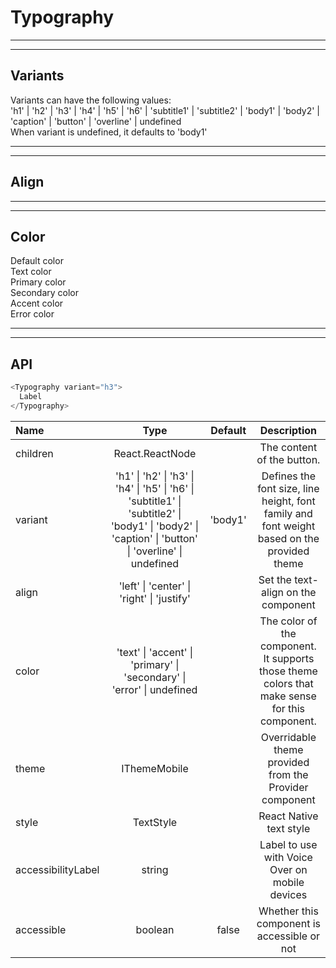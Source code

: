 
# Typography

***
***
## Variants

<Preview>
  <Provider theme={themes.natura.light}>
    <div style={{ padding: '20px'}}>
      <div style={{ margin: '0 0 10px' }}>
        <Typography variant="h5">Variants can have the following values: </Typography>
      </div>
      <div style={{ margin: '0 0 10px' }}>
        <Typography>'h1' | 'h2' | 'h3' | 'h4' | 'h5' | 'h6' | 'subtitle1' | 'subtitle2' | 'body1' | 'body2' | 'caption' | 'button' | 'overline' | undefined</Typography>
      </div>
      <div style={{ margin: '0 0 10px' }}>
        <Typography>When variant is undefined, it defaults to 'body1'</Typography>
      </div>
    </div>
  </Provider>
</Preview>

***
***
## Align

<Preview>
  <Provider theme={themes.natura.light}>
    <div style={{ padding: '20px'}}>
      <Align/>
    </div>
  </Provider>
</Preview>

***
***
## Color

<Preview>
  <Provider theme={themes.natura.light}>
    <div style={{ padding: '20px'}}>
      <div style={{ margin: '0 0 10px' }}>
        <Typography variant="h6">Default color</Typography>
      </div>
      <div style={{ margin: '0 0 10px' }}>
        <Typography variant="h6" color="accent">Text color</Typography>
      </div>
      <div style={{ margin: '0 0 10px' }}>
        <Typography variant="h6" color="primary">Primary color</Typography>
      </div>
      <div style={{ margin: '0 0 10px' }}>
        <Typography variant="h6" color="secondary">Secondary color</Typography>
      </div>
      <div style={{ margin: '0 0 10px' }}>
        <Typography variant="h6" color="accent">Accent color</Typography>
      </div>
      <div style={{ margin: '0 0 10px' }}>
        <Typography variant="h6" color="error">Error color</Typography>
      </div>
    </div>
  </Provider>
</Preview>

***
***
## API

```js highlight-line="2"
<Typography variant="h3">
  Label
</Typography>
```


| Name                      | Type                                            | Default                       | Description
| :--                       | :-:                                             | :-:                           | :-:                       |
| children                  | React.ReactNode                                            |                               | The content of the button.
| variant                   | 'h1' \| 'h2' \| 'h3' \| 'h4' \| 'h5' \| 'h6' \| 'subtitle1' \| 'subtitle2' \| 'body1' \| 'body2' \| 'caption' \| 'button' \| 'overline' \| undefined | 'body1' | Defines the font size, line height, font family and font weight based on the provided theme
| align                     | 'left' \| 'center' \| 'right' \| 'justify' |    | Set the text-align on the component
| color                     | 'text' \| 'accent' \| 'primary' \| 'secondary' \| 'error' \| undefined |  | The color of the component. It supports those theme colors that make sense for this component.
| theme                     | IThemeMobile                                    |                               | Overridable theme provided from the Provider component
| style                     | TextStyle                                       |                               | React Native text style
| accessibilityLabel        | string                                          |                               | Label to use with Voice Over on mobile devices
| accessible                | boolean                                         | false                         | Whether this component is accessible or not
